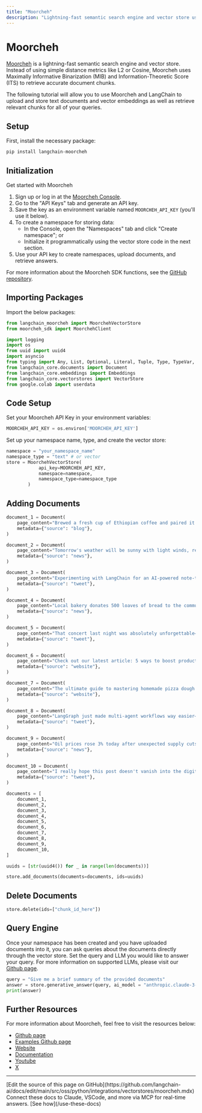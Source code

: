 ```yaml
---
title: "Moorcheh"
description: "Lightning-fast semantic search engine and vector store using Maximally Informative Binarization (MIB) and Information-Theoretic Score (ITS)"
---
```


# Moorcheh

[Moorcheh](https://www.moorcheh.ai/) is a lightning-fast semantic search engine and vector store. Instead of using simple distance metrics like L2 or Cosine, Moorcheh uses Maximally Informative Binarization (MIB) and Information-Theoretic Score (ITS) to retrieve accurate document chunks.

The following tutorial will allow you to use Moorcheh and LangChain to upload and store text documents and vector embeddings as well as retrieve relevant chunks for all of your queries.

## Setup

First, install the necessary package:

```bash
pip install langchain-moorcheh
```

## Initialization

Get started with Moorcheh

1. Sign up or log in at the [Moorcheh Console](https://console.moorcheh.ai/).
2. Go to the "API Keys" tab and generate an API key.
3. Save the key as an environment variable named `MOORCHEH_API_KEY` (you'll use it below).
4. To create a namespace for storing data:
   - In the Console, open the "Namespaces" tab and click "Create namespace"; or
   - Initialize it programmatically using the vector store code in the next section.
5. Use your API key to create namespaces, upload documents, and retrieve answers.

For more information about the Moorcheh SDK functions, see the [GitHub repository](https://github.com/moorcheh-ai/moorcheh-python-sdk).

## Importing Packages

Import the below packages:

```python
from langchain_moorcheh import MoorchehVectorStore
from moorcheh_sdk import MoorchehClient

import logging
import os
from uuid import uuid4
import asyncio
from typing import Any, List, Optional, Literal, Tuple, Type, TypeVar, Sequence
from langchain_core.documents import Document
from langchain_core.embeddings import Embeddings
from langchain_core.vectorstores import VectorStore
from google.colab import userdata
```

## Code Setup

Set your Moorcheh API Key in your environment variables:

```python
MOORCHEH_API_KEY = os.environ['MOORCHEH_API_KEY']
```

Set up your namespace name, type, and create the vector store:

```python
namespace = "your_namespace_name"
namespace_type = "text" # or vector
store = MoorchehVectorStore(
            api_key=MOORCHEH_API_KEY,
            namespace=namespace,
            namespace_type=namespace_type
        )
```

## Adding Documents

```python
document_1 = Document(
    page_content="Brewed a fresh cup of Ethiopian coffee and paired it with a warm croissant.",
    metadata={"source": "blog"},
)

document_2 = Document(
    page_content="Tomorrow's weather will be sunny with light winds, reaching a high of 78°F.",
    metadata={"source": "news"},
)

document_3 = Document(
    page_content="Experimenting with LangChain for an AI-powered note-taking assistant!",
    metadata={"source": "tweet"},
)

document_4 = Document(
    page_content="Local bakery donates 500 loaves of bread to the community food bank.",
    metadata={"source": "news"},
)

document_5 = Document(
    page_content="That concert last night was absolutely unforgettable—what a performance!",
    metadata={"source": "tweet"},
)

document_6 = Document(
    page_content="Check out our latest article: 5 ways to boost productivity while working from home.",
    metadata={"source": "website"},
)

document_7 = Document(
    page_content="The ultimate guide to mastering homemade pizza dough.",
    metadata={"source": "website"},
)

document_8 = Document(
    page_content="LangGraph just made multi-agent workflows way easier—seriously impressive!",
    metadata={"source": "tweet"},
)

document_9 = Document(
    page_content="Oil prices rose 3% today after unexpected supply cuts from major exporters.",
    metadata={"source": "news"},
)

document_10 = Document(
    page_content="I really hope this post doesn't vanish into the digital void…",
    metadata={"source": "tweet"},
)

documents = [
    document_1,
    document_2,
    document_3,
    document_4,
    document_5,
    document_6,
    document_7,
    document_8,
    document_9,
    document_10,
]

uuids = [str(uuid4()) for _ in range(len(documents))]

store.add_documents(documents=documents, ids=uuids)
```

## Delete Documents

```python
store.delete(ids=["chunk_id_here"])
```

## Query Engine

Once your namespace has been created and you have uploaded documents into it, you can ask queries about the documents directly through the vector store. Set the query and LLM you would like to answer your query. For more information on supported LLMs, please visit our [Github page](https://github.com/moorcheh-ai/moorcheh-python-sdk).

```python
query = "Give me a brief summary of the provided documents"
answer = store.generative_answer(query, ai_model = "anthropic.claude-3-7-sonnet-20250219-v1:0")
print(answer)
```

## Further Resources

For more information about Moorcheh, feel free to visit the resources below:

*   [Github page](https://github.com/moorcheh-ai/moorcheh-python-sdk)
*   [Examples Github page](https://github.com/moorcheh-ai/moorcheh-examples)
*   [Website](https://www.moorcheh.ai/)
*   [Documentation](https://console.moorcheh.ai/docs)
*   [Youtube](https://www.youtube.com/@moorchehai)
*   [X](https://x.com/moorcheh_ai)

---

<Callout icon="pen-to-square" iconType="regular">
    [Edit the source of this page on GitHub](https://github.com/langchain-ai/docs/edit/main/src/oss/python/integrations/vectorstores/moorcheh.mdx)
</Callout>
<Tip icon="terminal" iconType="regular">
    Connect these docs to Claude, VSCode, and more via MCP for    real-time answers. [See how](/use-these-docs)
</Tip>
